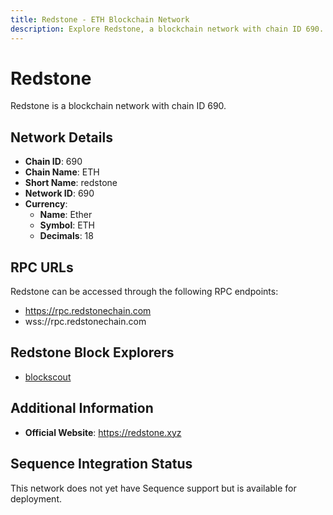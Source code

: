 ```yaml
--- 
title: Redstone - ETH Blockchain Network
description: Explore Redstone, a blockchain network with chain ID 690. Learn about its native currency, Ether, and how to interact with the network.
---
```


# Redstone

Redstone is a blockchain network with chain ID 690.

## Network Details

- **Chain ID**: 690
- **Chain Name**: ETH
- **Short Name**: redstone
- **Network ID**: 690
- **Currency**: 
  - **Name**: Ether
  - **Symbol**: ETH
  - **Decimals**: 18

## RPC URLs

Redstone can be accessed through the following RPC endpoints:

- https://rpc.redstonechain.com
- wss://rpc.redstonechain.com

## Redstone Block Explorers

- [blockscout](https://explorer.redstone.xyz)

## Additional Information

- **Official Website**: https://redstone.xyz

## Sequence Integration Status

This network does not yet have Sequence support but is available for deployment.
